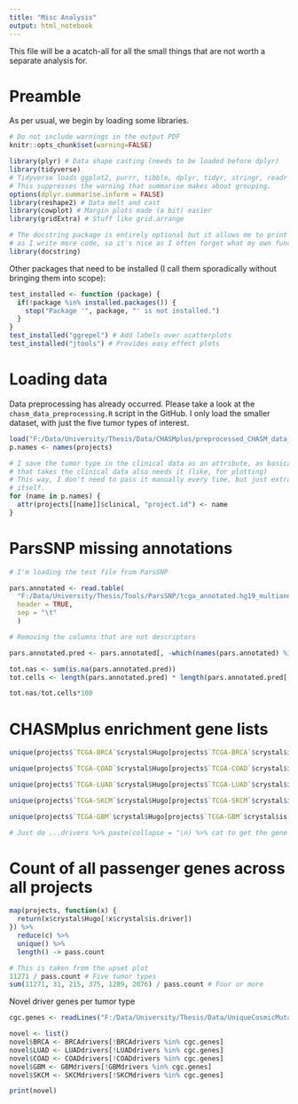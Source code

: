 ---
title: "Misc Analysis"
output: html_notebook
---

This file will be a acatch-all for all the small things that are not worth a separate analysis for.

# Preamble

As per usual, we begin by loading some libraries.

```{r global options, include = FALSE}
# Do not include warnings in the output PDF
knitr::opts_chunk$set(warning=FALSE)
```

```{r, echo=TRUE, results='hide'}
library(plyr) # Data shape casting (needs to be loaded before dplyr)
library(tidyverse)
# Tidyverse loads ggplot2, purrr, tibble, dplyr, tidyr, stringr, readr and forcats
# This suppresses the warning that summarise makes about grouping.
options(dplyr.summarise.inform = FALSE)
library(reshape2) # Data melt and cast
library(cowplot) # Margin plots made (a bit) easier
library(gridExtra) # Stuff like grid.arrange

# The docstring package is entirely optional but it allows me to print out help messages
# as I write more code, so it's nice as I often forget what my own functions do...
library(docstring)
```

Other packages that need to be installed (I call them sporadically without bringing them into scope):
```{r}
test_installed <- function (package) {
  if(!package %in% installed.packages()) {
    stop("Package '", package, "' is not installed.")
  }
}
test_installed("ggrepel") # Add labels over scatterplots
test_installed("jtools") # Provides easy effect plots
```


# Loading data

Data preprocessing has already occurred. Please take a look at the `chasm_data_preprocessing.R` script in the GitHub. I only load the smaller dataset, with just the five tumor types of interest.

```{r}
load("F:/Data/University/Thesis/Data/CHASMplus/preprocessed_CHASM_data_2.Rdata")
p.names <- names(projects)

# I save the tumor type in the clinical data as an attribute, as basically every function
# that takes the clinical data also needs it (like, for plotting)
# This way, I don't need to pass it manually every time, but just extract it from the data
# itself.
for (name in p.names) {
  attr(projects[[name]]$clinical, "project.id") <- name
}
```


# ParsSNP missing annotations

```{r}
# I'm loading the test file from ParsSNP

pars.annotated <- read.table(
  "F:/Data/University/Thesis/Tools/ParsSNP/tcga_annotated.hg19_multianno.txt",
  header = TRUE,
  sep = "\t"
  )

# Removing the columns that are not descriptors

pars.annotated.pred <- pars.annotated[, -which(names(pars.annotated) %in% c("Chr", "Start", "End", "Ref", "Alt"))]

tot.nas <- sum(is.na(pars.annotated.pred))
tot.cells <- length(pars.annotated.pred) * length(pars.annotated.pred[, 1])

tot.nas/tot.cells*100

```


# CHASMplus enrichment gene lists

```{r}
unique(projects$`TCGA-BRCA`$crystal$Hugo[projects$`TCGA-BRCA`$crystal$is.driver]) -> BRCAdrivers

unique(projects$`TCGA-COAD`$crystal$Hugo[projects$`TCGA-COAD`$crystal$is.driver]) -> COADdrivers

unique(projects$`TCGA-LUAD`$crystal$Hugo[projects$`TCGA-LUAD`$crystal$is.driver]) -> LUADdrivers

unique(projects$`TCGA-SKCM`$crystal$Hugo[projects$`TCGA-SKCM`$crystal$is.driver]) -> SKCMdrivers

unique(projects$`TCGA-GBM`$crystal$Hugo[projects$`TCGA-GBM`$crystal$is.driver]) -> GBMdrivers

# Just do ...drivers %>% paste(collapse = "\n) %>% cat to get the gene lists that can be pasted to EnricR

```


# Count of all passenger genes across all projects

```{r}
map(projects, function(x) {
  return(x$crystal$Hugo[!x$crystal$is.driver])
}) %>%
  reduce(c) %>%
  unique() %>%
  length() -> pass.count

# This is taken from the upset plot
11271 / pass.count # Five tumor types
sum(11271, 31, 215, 375, 1289, 2076) / pass.count # Four or more
```


Novel driver genes per tumor type

```{r}
cgc.genes <- readLines("F:/Data/University/Thesis/Data/UniqueCosmicMutations.txt")

novel <- list()
novel$BRCA <- BRCAdrivers[!BRCAdrivers %in% cgc.genes]
novel$LUAD <- LUADdrivers[!LUADdrivers %in% cgc.genes]
novel$COAD <- COADdrivers[!COADdrivers %in% cgc.genes]
novel$GBM <- GBMdrivers[!GBMdrivers %in% cgc.genes]
novel$SKCM <- SKCMdrivers[!SKCMdrivers %in% cgc.genes]

print(novel)
```
